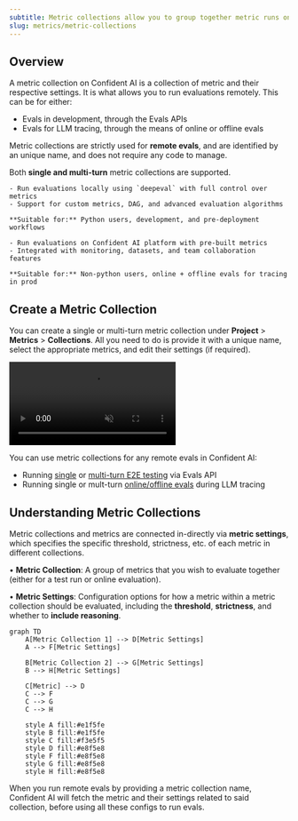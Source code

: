 ```yaml
---
subtitle: Metric collections allow you to group together metric runs on Confident AI
slug: metrics/metric-collections
---
```


## Overview

A metric collection on Confident AI is a collection of metric and their respective settings. It is what allows you to run evaluations remotely. This can be for either:

- Evals in development, through the Evals APIs
- Evals for LLM tracing, through the means of online or offline evals

Metric collections are strictly used for **remote evals**, and are identified by an unique name, and does not require any code to manage.

<Tip>Both **single and multi-turn** metric collections are supported.</Tip>

<CardGroup cols={2}>
  <Card
    title="Local Evals"
    icon="laptop"
    iconType="solid"
  >

    - Run evaluations locally using `deepeval` with full control over metrics
    - Support for custom metrics, DAG, and advanced evaluation algorithms

    **Suitable for:** Python users, development, and pre-deployment workflows

  </Card>
  <Card
    title="Remote Evals"
    icon="cloud"
    iconType="solid"
  >

    - Run evaluations on Confident AI platform with pre-built metrics
    - Integrated with monitoring, datasets, and team collaboration features

    **Suitable for:** Non-python users, online + offline evals for tracing in prod

  </Card>
</CardGroup>

## Create a Metric Collection

You can create a single or multi-turn metric collection under **Project** > **Metrics** > **Collections**. All you need to do is provide it with a unique name, select the appropriate metrics, and edit their settings (if required).

<Frame caption="Metric Collection for Remote Evals" background="subtle">

<video
  autoPlay
  loop
  muted
  src="https://confident-docs.s3.us-east-1.amazonaws.com/metrics:create-collection-4k.mp4"
  type="video/mp4"
/>

</Frame>

You can use metric collections for any remote evals in Confident AI:

- Running [single](/docs/llm-evaluation/single-turn/end-to-end#run-e2e-tests-remotely) or [multi-turn E2E testing](/docs/llm-evaluation/multi-turn/end-to-end#run-e2e-tests-remotely) via Evals API
- Running single or mult-turn [online/offline evals](/docs/llm-tracing/evaluations) during LLM tracing

## Understanding Metric Collections

Metric collections and metrics are connected in-directly via **metric settings**, which specifies the specific threshold, strictness, etc. of each metric in different collections.

• **Metric Collection**: A group of metrics that you wish to evaluate together (either for a test run or online evaluation).

• **Metric Settings**: Configuration options for how a metric within a metric collection should be evaluated, including the **threshold**, **strictness**, and whether to **include reasoning**.

```mermaid
graph TD
    A[Metric Collection 1] --> D[Metric Settings]
    A --> F[Metric Settings]

    B[Metric Collection 2] --> G[Metric Settings]
    B --> H[Metric Settings]

    C[Metric] --> D
    C --> F
    C --> G
    C --> H

    style A fill:#e1f5fe
    style B fill:#e1f5fe
    style C fill:#f3e5f5
    style D fill:#e8f5e8
    style F fill:#e8f5e8
    style G fill:#e8f5e8
    style H fill:#e8f5e8
```

When you run remote evals by providing a metric collection name, Confident AI will fetch the metric and their settings related to said collection, before using all these configs to run evals.
